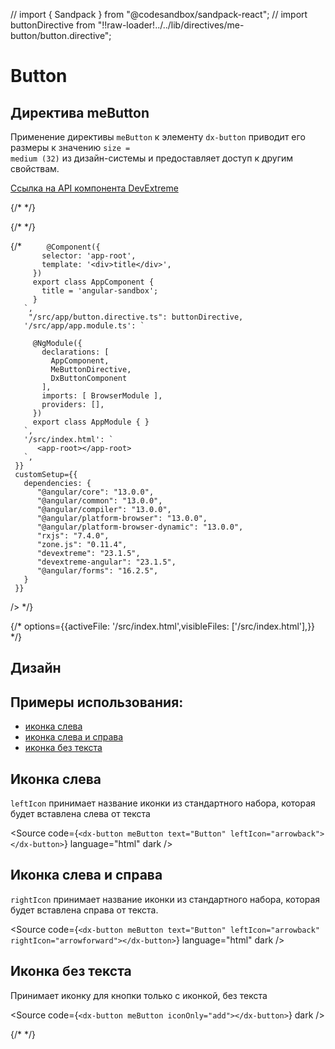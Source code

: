 // import { Sandpack } from "@codesandbox/sandpack-react";
// import buttonDirective from "!!raw-loader!../../lib/directives/me-button/button.directive";

<Meta name="Button Documentation" of={buttonStories} />

# Button

## Директива meButton

Применение директивы <code>meButton</code> к элементу <code>dx-button</code> приводит его размеры к значению <code>size = medium (32)</code> из дизайн-системы и предоставляет доступ к другим свойствам.

[Ссылка на API компонента DevExtreme](https://js.devexpress.com/Angular/Documentation/ApiReference/UI_Components/dxButton/)

{/* <Description of={buttonStories.Default} /> */}

{/* <Story of={buttonStories.Default} /> */}

<Canvas of={buttonStories.Default} />

<Controls of={buttonStories.Default} />

<Source of={buttonStories.Default} type="dynamic" dark />
{/* 
   <Sandpack
     template="angular"
     files={{
       '/src/app/app.component.ts': `

         @Component({
           selector: 'app-root',
           template: '<div>title</div>',
         })
         export class AppComponent {
           title = 'angular-sandbox';
         }
       `,
        "/src/app/button.directive.ts": buttonDirective,
       '/src/app/app.module.ts': `

         @NgModule({
           declarations: [
             AppComponent,
             MeButtonDirective,
             DxButtonComponent
           ],
           imports: [ BrowserModule ],
           providers: [],
         })
         export class AppModule { }
       `,
       '/src/index.html': `
          <app-root></app-root>
       `,
     }}
     customSetup={{
       dependencies: {
          "@angular/core": "13.0.0",
          "@angular/common": "13.0.0",
          "@angular/compiler": "13.0.0",
          "@angular/platform-browser": "13.0.0",
          "@angular/platform-browser-dynamic": "13.0.0",
          "rxjs": "7.4.0",
          "zone.js": "0.11.4",
          "devextreme": "23.1.5",
          "devextreme-angular": "23.1.5",
          "@angular/forms": "16.2.5",
       }
     }}

/> \*/}

{/* options={{activeFile: '/src/index.html',visibleFiles: ['/src/index.html'],}} */}

## Дизайн

<Figma
  height="50%"
  collapsable
  defaultCollapsed
  url="https://www.figma.com/design/S2KXryEyWLA9cplaicYrVn/Components?node-id=1-4&t=VoqpA9EX7TuL7TZI-0"
/>

## Примеры использования:

- [иконка слева](#иконка-слева)
- [иконка слева и справа](#иконка-слева-и-справа)
- [иконка без текста](#иконка-без-текста)

## Иконка слева

<code>leftIcon</code> принимает название иконки из стандартного набора, которая будет
вставлена слева от текста

<Story of={buttonStories.LeftIcon} />

<Source
  code={`<dx-button meButton text="Button" leftIcon="arrowback"></dx-button>`}
  language="html"
  dark
/>

## Иконка слева и справа

<code>rightIcon</code> принимает название иконки из стандартного набора, которая
будет вставлена справа от текста.

<Story of={buttonStories.LeftRightIcon} />

<Source
  code={`<dx-button meButton text="Button" leftIcon="arrowback" rightIcon="arrowforward"></dx-button>`}
  language="html"
  dark
/>

## Иконка без текста

Принимает иконку для кнопки только с иконкой, без текста

<Story of={buttonStories.IconOnly} />

<Source code={`<dx-button meButton iconOnly="add"></dx-button>`} dark />

{/* <Unstyled> */}

<style>
  {`
      h2 {
        border-bottom: none !important;
    }
`}
</style>
